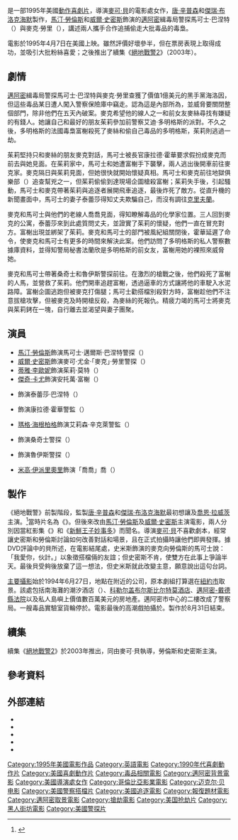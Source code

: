 {{noteTA
|G1=Movie
|G2=Show
}}
{{Infobox_Film
| name           = 絕地戰警
| original_name  = {{lang|en|''Bad Boys''}}
| image          = Bad boys film.jpg
| caption        = 電影海報
| director       = [[麥可·貝|麥可·貝]]
| producer       = {{Plainlist|
* [[唐·辛普森|唐·辛普森]]
* [[傑瑞·布洛克海默|傑瑞·布洛克海默]]
}}
| writer         = {{Plainlist|
* 麥可·巴里
* {{link-en|吉姆·摩爾霍蘭德|Jim Mulholland}}
* {{link-en|道格·理查德森|Doug Richardson}}
}}
| story          = {{link-en|喬治·葛羅|George Gallo}}
| starring       = {{Plainlist|
* [[馬汀·勞倫斯|馬汀·勞倫斯]]
* [[威爾·史密斯|威爾·史密斯]]
* [[蒂雅·李歐妮|蒂雅·李歐妮]]
* [[傑奇·卡尤|傑奇·卡尤]]
* {{link-en|泰瑞莎·藍道|Theresa Randle}}
* {{link-en|喬·潘托利亞諾|Joe Pantoliano}}
}}
| music          = {{link-en|馬克·穆希納|Mark Mancina}}
| cinematography = {{link-en|霍華德·阿瑟頓|Howard Atherton}}
| editing        = {{link-en|克里斯蒂安·華格納|Christian Wagner}}
| studio         = {{Plainlist|
* [[哥倫比亞影業|哥倫比亞影業]]
* {{lang|en|Don Simpson/Jerry Bruckheimer Films}}
}}
| distributor    = {{le|索尼影視影業集團|Sony Pictures Motion Picture Group|索尼影視發行}}
| released       = {{Film date|1995|4|7|美國}}
| runtime        = 119分鐘<ref>{{cite web | url=https://bbfc.co.uk/releases/bad-boys-1970-6 | title=''BAD BOYS'' (18) | work=[[British_Board_of_Film_Classification|British Board of Film Classification]] | date=1995-05-03 | access-date=2015-05-20 | archive-date=2019-06-05 | archive-url=https://web.archive.org/web/20190605173057/https://bbfc.co.uk/releases/bad-boys-1970-6}}</ref>
| country        = 美国
| language       = 英語
| budget         = 1900萬美元<ref name="boxofficemojo.com">{{cite web|url=https://www.boxofficemojo.com/movies/?id=badboys.htm|title=Bad Boys (1995) - Box Office Mojo|work=boxofficemojo.com|year=1995|access-date=2020-02-19|archive-date=2010-07-30|archive-url=https://web.archive.org/web/20100730100826/http://www.boxofficemojo.com/movies/?id=badboys.htm}}</ref>
| gross          = 1.41億美元<ref name="boxofficemojo.com"/>
| followed_by    = 《[[絕地戰警2|絕地戰警2]]》
| cn_name        = 绝地战警
| hk_name        = 重案夢幻組
| tw_name        = 絕地戰警
| my_name        = 坏男孩
}}
{{作品名稱|name=''Bad Boys''|hk=重案夢幻組|tw=絕地戰警|equiv-cn=tw}}是一部1995年美國[[動作片|動作]][[喜劇片|喜劇片]]，導演[[麥可·貝|麥可·貝]]的電影處女作，[[唐·辛普森|唐·辛普森]]和[[傑瑞·布洛克海默|傑瑞·布洛克海默]]製作，[[馬汀·勞倫斯|馬汀·勞倫斯]]和[[威爾·史密斯|威爾·史密斯]]飾演的[[邁阿密|邁阿密]]緝毒局警探馬可士·巴涅特（{{lang|en|Marcus Burnett}}）與麥克·勞里（{{lang|en|Mike Lowrey}}），講述兩人攜手合作追捕偷走大批毒品的毒梟。

電影於1995年4月7日在美國上映。雖然評價好壞參半，但在票房表現上取得成功，並吸引大批粉絲喜愛；之後推出了續集《[[絕地戰警2|絕地戰警2]]》（2003年）。

== 劇情 ==
[[邁阿密|邁阿密]]緝毒局警探馬可士·巴涅特與麥克·勞里查獲了價值1億美元的黑手黨海洛因，但這些毒品某日遭人闖入警察保險庫中竊走。{{link-en|風紀組 (執法單位)|Internal affairs (law enforcement)|風紀組}}認為這是內部所為，並威脅要關閉整個部門，除非他們在五天內破案。麥克希望他的線人之一和前女友麥絲尋找有嫌疑的有錢人。她讓自己和最好的朋友茱莉參加前警察艾迪·多明格斯的派對。不久之後，多明格斯的法國毒梟富榭殺死了麥絲和偷自己毒品的多明格斯，茱莉則逃過一劫。

茱莉堅持只和麥絲的朋友麥克對話，馬可士被長官康拉德·霍華要求假扮成麥克而前去與她見面。在茱莉家中，馬可士和她遭富榭手下襲擊，兩人逃出後開車前往麥克家。麥克隔日與茱莉見面，但她很快就開始懷疑真相。馬可士和麥克前往地獄俱樂部（{{lang|en|Club Hell}}）追查幫兇之一，但茱莉偷偷到達現場企圖槍殺富榭；茱莉失手後，引起騷動，馬可士和麥克帶著茱莉與追逐者展開飛車追逐，最後炸死了敵方。從直升機的新聞畫面中，馬可士的妻子泰蕾莎得知丈夫欺騙自己，而沒有調往[[克里夫蘭|克里夫蘭]]。

麥克和馬可士與他們的老線人喬喬見面，得知瞭解毒品的化學家位置。三人回到麥克的公寓，泰蕾莎來到此處質問丈夫，並證實了茱莉的懷疑，他們一直在冒充對方。富榭出現並綁架了茱莉。麥克和馬可士的部門被風紀組關閉後，霍華延遲了命令，使麥克和馬可士有更多的時間來解決此案。他們訪問了多明格斯的私人警察數據庫資料，並得知警局秘書法蘭欣是多明格斯的前女友，富榭用她的裸照來威脅她。

麥克和馬可士帶著桑奇士和魯伊斯警探前往{{link-en|邁阿密-奧帕克洛克行政機場|Miami-Opa Locka Executive Airport}}。在激烈的槍戰之後，他們殺死了富榭的人馬，並營救了茱莉。他們開車追趕富榭，透過逼車的方式讓將他的車駛入水泥路障。富榭企圖逃跑但被麥克打傷腿；馬可士勸搭檔別殺對方時，富榭趁他們不注意拔槍攻擊，但被麥克及時開槍反殺，為麥絲的死報仇。精疲力竭的馬可士將麥克與茱莉銬在一塊，自行離去並渴望與妻子團聚。

== 演員 ==
* [[馬汀·勞倫斯|馬汀·勞倫斯]]飾演馬可士·邁爾斯·巴涅特警探（{{lang|en|Detective Sergeant Marcus Miles Burnett}}）
* [[威爾·史密斯|威爾·史密斯]]飾演麥可·尤金·「麥克」·勞里警探（{{lang|en|Detective Sergeant Michael Eugene 'Mike' Lowrey}}）
* [[蒂雅·李歐妮|蒂雅·李歐妮]]飾演茱莉·莫特（{{lang|en|Julie Mott}}）
* [[傑奇·卡尤|傑奇·卡尤]]飾演安托萬·富榭（{{lang|en|Antoine Fouchet}}）
* {{link-en|泰蕾莎·藍道|Theresa Randle}}飾演泰蕾莎·巴涅特（{{lang|en|Theresa Burnett}}）
* {{link-en|喬·潘托利亞諾|Joe Pantoliano}}飾演康拉德·霍華警監（{{lang|en|Captain Conrad Howard}}）
* [[瑪格·海根柏格|瑪格·海根柏格]]飾演艾莉森·辛克萊警監（{{lang|en|Captain Alison Sinclair}}）
* {{link-en|奈斯特·瑟拉諾|Nestor Serrano}}飾演桑奇士警探（{{lang|en|Detective Sanchez}}）
* {{link-en|胡里奥·奥斯卡·门乔索|Julio Oscar Mechoso}}飾演魯伊斯警探（{{lang|en|Detective Ruiz}}）
* [[米高·伊派里奧里|米高·伊派里奧里]]飾演「喬喬」喬（{{lang|en|Joe 'Jo-Jo'}}）

== 製作 ==
《絕地戰警》前製階段，監製[[唐·辛普森|唐·辛普森]]和[[傑瑞·布洛克海默|傑瑞·布洛克海默]]最初想讓{{link-en|達納·卡維|Dana Carvey}}及[[喬恩·拉威茨|喬恩·拉威茨]]主演。<ref>{{cite news | url=https://query.nytimes.com/gst/fullpage.html?res=9E0CEEDD173EF932A05751C1A964958260 | work=The New York Times | title=IN THE DRESSING ROOM WITH DANA CARVEY; Every Night Live? | first=Craig | last=Wolff | date=1992-12-31 | access-date=2010-04-26 | archive-date=2020-12-25 | archive-url=https://web.archive.org/web/20201225030605/https://www.nytimes.com/1992/12/31/garden/in-the-dressing-room-with-dana-carvey-every-night-live.html}}</ref>當時片名為《{{lang|en|Bulletproof Hearts}}》。但後來改由[[馬汀·勞倫斯|馬汀·勞倫斯]]及[[威爾·史密斯|威爾·史密斯]]主演電影，兩人分別因當紅影集《{{link-en|馬汀 (電視劇)|Martin (TV series)|馬汀}}》和《[[新鮮王子妙事多|新鮮王子妙事多]]》而聞名。導演[[麥可·貝|麥可·貝]]不喜歡劇本，經常讓史密斯和勞倫斯討論如何改善對話和場景，且在正式拍攝時讓他們即興發揮。據DVD評論中的貝所述，在電影結尾處，史米斯飾演的麥克向勞倫斯的馬可士說：「我愛你，伙計。」以象徵搭檔倆的友誼；但史密斯不肯，使雙方在此事上爭論半天。最後貝受夠後放棄了這一想法，但史米斯就此改變主意，願意說出這句台詞。

[[主要攝影|主要攝影]]始於1994年6月27日，地點在{{link-en|邁阿密市中心|Greater Downtown Miami}}附近的{{lang|en|Dade Tire}}公司，原本劇組打算選在[[紐約市|紐約市]]取景。該處包括南海灘的潮汐酒店（{{lang|en|South Beach's Tides Hotel}}）、[[科勒尔盖布尔斯比尔特莫酒店|科勒尔盖布尔斯比尔特莫酒店]]、[[邁阿密-戴德縣法院|邁阿密-戴德縣法院]]以及私人島嶼上價值數百萬美元的房地產。邁阿密市中心{{link-en|阿爾弗雷德·杜邦大樓|Alfred I. DuPont Building}}的二樓改成了警察局。一艘毒品實驗室貨輪停於{{link-en|邁阿密河 (佛羅里達州)|Miami River (Florida)|邁阿密河}}。電影最後的高潮戲拍攝於{{link-en|邁阿密-奧帕克洛克行政機場|Miami-Opa Locka Executive Airport|奧帕克洛克行政機場}}。製作於8月31日結束。

== 續集 ==
{{main|絕地戰警2}}

續集《[[絕地戰警2|絕地戰警2]]》於2003年推出，同由麥可·貝執導，勞倫斯和史密斯主演。

== 參考資料 ==
{{Reflist|30em}}

== 外部連結 ==
* {{imdb title|id=0112442}}
* {{rotten-tomatoes|id=1062483-bad_boys}}
* {{douban|1296102}}
* {{mojo title|id=badboys}}
* {{metacritic film|bad-boys}}

{{絕地戰警}}
{{Michael Bay}}
{{DEFAULTSORT:Bad Boys}}
[[Category:1995年美國電影作品|Category:1995年美國電影作品]]
[[Category:英語電影|Category:英語電影]]
[[Category:1990年代喜劇動作片|Category:1990年代喜劇動作片]]
[[Category:美國喜劇動作片|Category:美國喜劇動作片]]
[[Category:毒品相關電影|Category:毒品相關電影]]
[[Category:邁阿密背景電影|Category:邁阿密背景電影]]
[[Category:美國導演處女作|Category:美國導演處女作]]
[[Category:哥倫比亞影業電影|Category:哥倫比亞影業電影]]
[[Category:迈克尔·贝电影|Category:迈克尔·贝电影]]
[[Category:美國警察搭檔片|Category:美國警察搭檔片]]
[[Category:美國追逐電影|Category:美國追逐電影]]
[[Category:報復題材電影|Category:報復題材電影]]
[[Category:邁阿密取景電影|Category:邁阿密取景電影]]
[[Category:搶劫電影|Category:搶劫電影]]
[[Category:美国抢劫片|Category:美国抢劫片]]
[[Category:黑人街坊電影|Category:黑人街坊電影]]
[[Category:美國警探片|Category:美國警探片]]